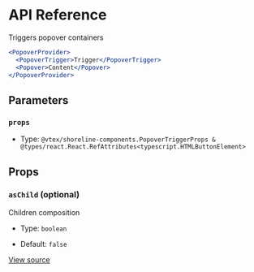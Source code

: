 # API Reference

Triggers popover containers

```jsx
<PopoverProvider>
  <PopoverTrigger>Trigger</PopoverTrigger>
  <Popover>Content</Popover>
</PopoverProvider>
```

## Parameters

### `props`

- Type: `@vtex/shoreline-components.PopoverTriggerProps & @types/react.React.RefAttributes<typescript.HTMLButtonElement>`

## Props

### `asChild` (optional)

Children composition

- Type: `boolean`

- Default: `false`

[View source](https://github.com/vtex/shoreline/blob/02aa97eb7/packages/components/src/popover/popover-trigger.tsx#L14)
